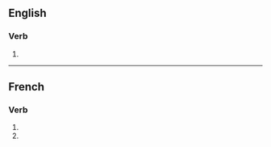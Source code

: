 {{also|sanctifiés}}
==English==

===Verb===
{{head|en|verb form}}

# {{en-third-person singular of|sanctify}}

----

==French==

===Verb===
{{head|fr|verb form}}

# {{inflection of|sanctifier||2|s|pres|indc|lang=fr}}
# {{inflection of|sanctifier||2|s|pres|subj|lang=fr}}